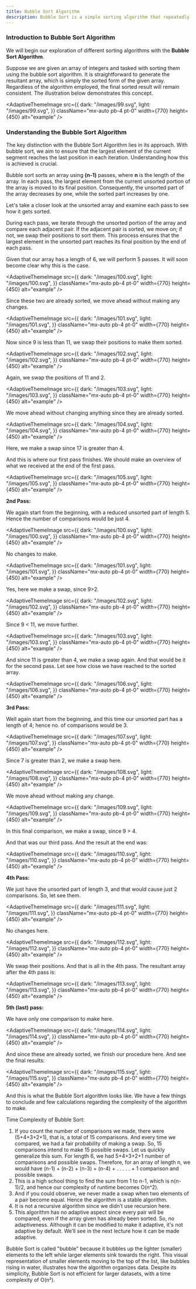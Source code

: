 ```yaml
---
title: Bubble Sort Algorithm
description: Bubble Sort is a simple sorting algorithm that repeatedly steps through the list, compares adjacent elements, and swaps them if they are in the wrong order. This process is repeated until no swaps are needed, indicating that the list is sorted. While easy to implement, Bubble Sort has a time complexity of O(n²), making it inefficient for large datasets.
---
```


### Introduction to Bubble Sort Algorithm

We will begin our exploration of different sorting algorithms with the **Bubble Sort Algorithm**.

Suppose we are given an array of integers and tasked with sorting them using the bubble sort algorithm. It is straightforward to generate the resultant array, which is simply the sorted form of the given array. Regardless of the algorithm employed, the final sorted result will remain consistent. The illustration below demonstrates this concept.

<AdaptiveThemeImage
  src={{
    dark: "/images/99.svg",
    light: "/images/99.svg",
  }}
  className="mx-auto pb-4 pt-0"
  width={770}
  height={450}
  alt="example"
/>

### Understanding the Bubble Sort Algorithm

The key distinction with the Bubble Sort Algorithm lies in its approach. With bubble sort, we aim to ensure that the largest element of the current segment reaches the last position in each iteration. Understanding how this is achieved is crucial.

Bubble sort sorts an array using **(n-1)** passes, where **n** is the length of the array. In each pass, the largest element from the current unsorted portion of the array is moved to its final position. Consequently, the unsorted part of the array decreases by one, while the sorted part increases by one. 

Let's take a closer look at the unsorted array and examine each pass to see how it gets sorted.

During each pass, we iterate through the unsorted portion of the array and compare each adjacent pair. If the adjacent pair is sorted, we move on; if not, we swap their positions to sort them. This process ensures that the largest element in the unsorted part reaches its final position by the end of each pass.

Given that our array has a length of 6, we will perform 5 passes. It will soon become clear why this is the case.

<AdaptiveThemeImage
  src={{
    dark: "/images/100.svg",
    light: "/images/100.svg",
  }}
  className="mx-auto pb-4 pt-0"
  width={770}
  height={450}
  alt="example"
/>

Since these two are already sorted, we move ahead without making any changes.

<AdaptiveThemeImage
  src={{
    dark: "/images/101.svg",
    light: "/images/101.svg",
  }}
  className="mx-auto pb-4 pt-0"
  width={770}
  height={450}
  alt="example"
/>

Now since 9 is less than 11, we swap their positions to make them sorted.

<AdaptiveThemeImage
  src={{
    dark: "/images/102.svg",
    light: "/images/102.svg",
  }}
  className="mx-auto pb-4 pt-0"
  width={770}
  height={450}
  alt="example"
/>

Again, we swap the positions of 11 and 2.

<AdaptiveThemeImage
  src={{
    dark: "/images/103.svg",
    light: "/images/103.svg",
  }}
  className="mx-auto pb-4 pt-0"
  width={770}
  height={450}
  alt="example"
/>

We move ahead without changing anything since they are already sorted.

<AdaptiveThemeImage
  src={{
    dark: "/images/104.svg",
    light: "/images/104.svg",
  }}
  className="mx-auto pb-4 pt-0"
  width={770}
  height={450}
  alt="example"
/>

Here, we make a swap since 17 is greater than 4.

And this is where our first pass finishes. We should make an overview of what we received at the end of the first pass.

<AdaptiveThemeImage
  src={{
    dark: "/images/105.svg",
    light: "/images/105.svg",
  }}
  className="mx-auto pb-4 pt-0"
  width={770}
  height={450}
  alt="example"
/>

**2nd Pass:**

We again start from the beginning, with a reduced unsorted part of length 5. Hence the number of comparisons would be just 4.

<AdaptiveThemeImage
  src={{
    dark: "/images/100.svg",
    light: "/images/100.svg",
  }}
  className="mx-auto pb-4 pt-0"
  width={770}
  height={450}
  alt="example"
/>

No changes to make.

<AdaptiveThemeImage
  src={{
    dark: "/images/101.svg",
    light: "/images/101.svg",
  }}
  className="mx-auto pb-4 pt-0"
  width={770}
  height={450}
  alt="example"
/>

Yes, here we make a swap, since 9>2.

<AdaptiveThemeImage
  src={{
    dark: "/images/102.svg",
    light: "/images/102.svg",
  }}
  className="mx-auto pb-4 pt-0"
  width={770}
  height={450}
  alt="example"
/>

Since 9 < 11, we move further.

<AdaptiveThemeImage
  src={{
    dark: "/images/103.svg",
    light: "/images/103.svg",
  }}
  className="mx-auto pb-4 pt-0"
  width={770}
  height={450}
  alt="example"
/>

And since 11 is greater than 4, we make a swap again. And that would be it for the second pass. Let see how close we have reached to the sorted array.

<AdaptiveThemeImage
  src={{
    dark: "/images/106.svg",
    light: "/images/106.svg",
  }}
  className="mx-auto pb-4 pt-0"
  width={770}
  height={450}
  alt="example"
/>

**3rd Pass:**

Well again start from the beginning, and this time our unsorted part has a length of 4; hence no. of comparisons would be 3.

<AdaptiveThemeImage
  src={{
    dark: "/images/107.svg",
    light: "/images/107.svg",
  }}
  className="mx-auto pb-4 pt-0"
  width={770}
  height={450}
  alt="example"
/>

Since 7 is greater than 2, we make a swap here.

<AdaptiveThemeImage
  src={{
    dark: "/images/108.svg",
    light: "/images/108.svg",
  }}
  className="mx-auto pb-4 pt-0"
  width={770}
  height={450}
  alt="example"
/>

We move ahead without making any change.

<AdaptiveThemeImage
  src={{
    dark: "/images/109.svg",
    light: "/images/109.svg",
  }}
  className="mx-auto pb-4 pt-0"
  width={770}
  height={450}
  alt="example"
/>

In this final comparison, we make a swap, since 9 > 4.

And that was our third pass. And the result at the end was:

<AdaptiveThemeImage
  src={{
    dark: "/images/110.svg",
    light: "/images/110.svg",
  }}
  className="mx-auto pb-4 pt-0"
  width={770}
  height={450}
  alt="example"
/>

**4th Pass:**

We just have the unsorted part of length 3, and that would cause just 2 comparisons. So, let see them.

<AdaptiveThemeImage
  src={{
    dark: "/images/111.svg",
    light: "/images/111.svg",
  }}
  className="mx-auto pb-4 pt-0"
  width={770}
  height={450}
  alt="example"
/>

No changes here.

<AdaptiveThemeImage
  src={{
    dark: "/images/112.svg",
    light: "/images/112.svg",
  }}
  className="mx-auto pb-4 pt-0"
  width={770}
  height={450}
  alt="example"
/>

We swap their positions. And that is all in the 4th pass. The resultant array after the 4th pass is:

<AdaptiveThemeImage
  src={{
    dark: "/images/113.svg",
    light: "/images/113.svg",
  }}
  className="mx-auto pb-4 pt-0"
  width={770}
  height={450}
  alt="example"
/>

**5th (last) pass:**

We have only one comparison to make here. 

<AdaptiveThemeImage
  src={{
    dark: "/images/114.svg",
    light: "/images/114.svg",
  }}
  className="mx-auto pb-4 pt-0"
  width={770}
  height={450}
  alt="example"
/>

And since these are already sorted, we finish our procedure here. And see the final results:

<AdaptiveThemeImage
  src={{
    dark: "/images/115.svg",
    light: "/images/115.svg",
  }}
  className="mx-auto pb-4 pt-0"
  width={770}
  height={450}
  alt="example"
/>

And this is what the Bubble Sort algorithm looks like. We have a few things to conclude and few calculations regarding the complexity of the algorithm to make.

Time Complexity of Bubble Sort:

1. If you count the number of comparisons we made, there were (5+4+3+2+1), that is, a total of 15 comparisons. And every time we compared, we had a fair probability of making a swap. So, 15 comparisons intend to make 15 possible swaps.  Let us quickly generalize this sum. For length 6, we had 5+4+3+2+1 number of comparisons and possible swaps. Therefore, for an array of length n, we would have (n-1) + (n-2) + (n-3) + (n-4) + . . . . . + 1 comparison and possible swaps.
2. This is a high school thing to find the sum from 1 to n-1, which is n(n-1)/2, and hence our complexity of runtime becomes O(n^2).
3. And if you could observe, we never made a swap when two elements of a pair become equal. Hence the algorithm is a stable algorithm. 
4. It is not a recursive algorithm since we didn’t use recursion here.
5. This algorithm has no adaptive aspect since every pair will be compared, even if the array given has already been sorted. So, no adaptiveness. Although it can be modified to make it 
adaptive, it's not adaptive by default. We’ll see in the next lecture how it can be made adaptive.

Bubble Sort is called "bubble" because it bubbles up the lighter (smaller) elements to the left while larger elements sink towards the right. This visual representation of smaller elements moving to the top of the list, like bubbles rising in water, illustrates how the algorithm organizes data. Despite its simplicity, Bubble Sort is not efficient for larger datasets, with a time complexity of O(n²).


